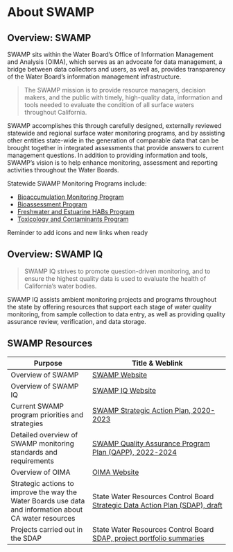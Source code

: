 # About SWAMP

## Overview: SWAMP

SWAMP sits within the Water Board's Office of Information Management and Analysis (OIMA), which serves as an advocate for data management, a bridge between data collectors and users, as well as, provides transparency of the Water Board's information management infrastructure.

> The SWAMP mission is to provide resource managers, decision makers, and the public with timely, high-quality data, information and tools needed to evaluate the condition of all surface waters throughout California.

SWAMP accomplishes this through carefully designed, externally reviewed statewide and regional surface water monitoring programs, and by assisting other entities state-wide in the generation of comparable data that can be brought together in integrated assessments that provide answers to current management questions. In addition to providing information and tools, SWAMP's vision is to help enhance monitoring, assessment and reporting activities throughout the Water Boards.

Statewide SWAMP Monitoring Programs include:

-   [Bioaccumulation Monitoring Program](https://www.waterboards.ca.gov/water_issues/programs/swamp/bioaccumulation_monitoring.html)
-   [Bioassessment Program](https://www.waterboards.ca.gov/water_issues/programs/swamp/bioassessment/)
-   [Freshwater and Estuarine HABs Program](https://www.waterboards.ca.gov/water_issues/programs/swamp/freshwater_cyanobacteria.html)
-   [Toxicology and Contaminants Program](https://www.waterboards.ca.gov/water_issues/programs/swamp/spot/)

::: callout-note
Reminder to add icons and new links when ready
:::

## Overview: SWAMP IQ

> SWAMP IQ strives to promote question-driven monitoring, and to ensure the highest quality data is used to evaluate the health of California's water bodies.

SWAMP IQ assists ambient monitoring projects and programs throughout the state by offering resources that support each stage of water quality monitoring, from sample collection to data entry, as well as providing quality assurance review, verification, and data storage.

## SWAMP Resources

| Purpose                                                                                                 | Title & Weblink                                                                                                                                                               |
|---------------------------------------------------------------------------------------------------------|-------------------------------------------------------------------------------------------------------------------------------------------------------------------------------|
| Overview of SWAMP                                                                                       | [SWAMP Website](https://www.waterboards.ca.gov/water_issues/programs/swamp/)                                                                                                  |
| Overview of SWAMP IQ                                                                                    | [SWAMP IQ Website](https://www.waterboards.ca.gov/water_issues/programs/swamp/swamp_iq)                                                                                       |
| Current SWAMP program priorities and strategies                                                         | [SWAMP Strategic Action Plan, 2020-2023](https://docs.google.com/document/d/1g08L8GUHdEMLCxNS1vppNEXobf4bYOmK/edit?usp=sharing&ouid=118425894617420506258&rtpof=true&sd=true) |
| Detailed overview of SWAMP monitoring standards and requirements                                        | [SWAMP Quality Assurance Program Plan (QAPP), 2022-2024](https://docs.google.com/document/d/16QmALh0kkREJSKMvVb6fcKkLsWiAsiTAIJKfzpBRoPc/edit#heading=h.q961pnmk2sje)         |
| Overview of OIMA                                                                                        | [OIMA Website](https://www.waterboards.ca.gov/resources/oima/)                                                                                                                |
| Strategic actions to improve the way the Water Boards use data and information about CA water resources | State Water Resources Control Board [Strategic Data Action Plan (SDAP), draft](https://www.waterboards.ca.gov/resources/data_databases/docs/sdap_draft.pdf)                   |
| Projects carried out in the SDAP                                                                        | State Water Resources Control Board [SDAP, project portfolio summaries](https://docs.google.com/document/d/1Kg0tzfRJljwsmFQ2Qyzt_rPW8CrXX3oKWO6myH3ECVo/edit?usp=sharing)     |
